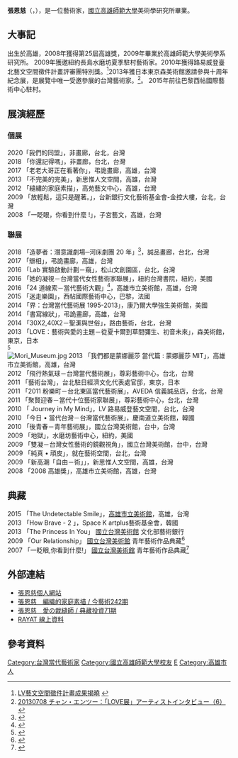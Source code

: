 {{多個問題|
{{blpsources|time=2013-10-09T14:22:01+00:00}}
{{autobiography|time=2013-10-09T14:22:01+00:00}}
{{prose|time=2013-10-09T14:22:01+00:00}}
}}
{{Infobox Artist
| name        = 張恩慈
| romaji      = Chang En-Tzu
| image       =
| imagesize   = 
| caption     = 
| birth_date  = {{birth date and age|1983|12|15}}
|birth_place={{TWN}}[[高雄市_(1979年-2010年)|高雄市]]
| nationality = {{ROC}}
| education   = [[國立高雄師範大學|國立高雄師範大學]]美術學研究所藝術碩士
| website     = https://changentzu.com
}}
'''張恩慈'''（{{lang-en|Chang En-Tzu}}，{{bd|1983年|12月15日}}），是一位藝術家，[[國立高雄師範大學|國立高雄師範大學]]美術學研究所畢業。

== 大事記 ==
出生於高雄，2008年獲得第25屆高雄獎，2009年畢業於高雄師範大學美術學系研究所。
2009年獲邀紐約長島水磨坊夏季駐村藝術家。2010年獲得路易威登臺北藝文空間徵件計畫評審團特別獎。<ref>[http://www.libertytimes.com.tw/2010/new/nov/27/today-show16.htm  LV藝文空間徵件計畫成果揭曉] {{webarchive|url=https://web.archive.org/web/20120111031358/http://www.libertytimes.com.tw/2010/new/nov/27/today-show16.htm |date=2012-01-11 }}</ref>2013年獲日本東京森美術館邀請參與十周年紀念展，是展覽中唯一受邀參展的台灣藝術家。<ref>[http://www.youtube.com/watch?v=xJD3CBnruts&list=HL1342073088&feature=mh_lolz 20130708 チャン・エンツー：「LOVE展」アーティストインタビュー（6）]</ref>。
2015年前往巴黎西帖國際藝術中心駐村。

==展演經歷==
===個展===

2020「我們的同盟」，非畫廊，台北，台灣<br/>
2018 「你還記得嗎」，非畫廊，台北，台灣<br/>
2017 「⽼老大哥正在看著你」，弔詭畫廊，高雄，台灣<br/>
2013 「不完美的完美」，新思惟人⽂空間，高雄，台灣<br/>
2012 「縫繡的家庭素描」，⾼苑藝⽂中心，高雄，台灣<br/>
2009 「放輕鬆，這只是醒著。」，台新銀⾏文化藝術基金會-金控⼤樓，台北，台灣<br/> 
2008 「一眨眼，你看到什麼 !」，⼦宮藝⽂，高雄，台灣<br/>

===聯展===
2018 「造夢者：潛意識劇場─河床劇團 20 年」<ref>{{Cite web |url=https://par.npac-ntch.org/tw/news/doc-%E6%88%91%E5%80%91%E9%83%BD%E6%98%AF%E9%80%A0%E5%A4%A2%E8%80%85-%E3%80%8A%E9%80%A0%E5%A4%A2%E8%80%85%EF%BC%9A%E6%BD%9B%E6%84%8F%E8%AD%98%E5%8A%87%E5%A0%B4%E2%80%95%E6%B2%B3%E5%BA%8A%E5%8A%87%E5%9C%9820%E5%B9%B4%E3%80%8B-f39obogn1n |title=存档副本 |access-date=2020-11-04 |archive-date=2018-09-28 |archive-url=https://web.archive.org/web/20180928104353/http://par.npac-ntch.org/tw/news/doc-%E6%88%91%E5%80%91%E9%83%BD%E6%98%AF%E9%80%A0%E5%A4%A2%E8%80%85-%E3%80%8A%E9%80%A0%E5%A4%A2%E8%80%85%EF%BC%9A%E6%BD%9B%E6%84%8F%E8%AD%98%E5%8A%87%E5%A0%B4%E2%80%95%E6%B2%B3%E5%BA%8A%E5%8A%87%E5%9C%9820%E5%B9%B4%E3%80%8B-f39obogn1n |dead-url=no }}</ref>，誠品畫廊，台北，台灣<br/>
2017 「辯相」，弔詭畫廊，高雄，台灣<br/>
2016 「Lab 實驗啟動計劃－窺」，松山文創園區，台北，台灣<br/>
2016 「她的凝視－台灣當代女性藝術家聯展」，紐約台灣書院，紐約，美國<br/>
2016 「24 道線索－當代藝術大觀」<ref>{{Cite web |url=https://artemperor.tw/tidbits/4261 |title=存档副本 |access-date=2020-11-04 |archive-date=2021-02-25 |archive-url=https://web.archive.org/web/20210225075047/https://artemperor.tw/tidbits/4261 |dead-url=no }}</ref>，高雄市立美術館，高雄，台灣<br/>
2015 「迷走樂園」，西帖國際藝術中心，巴黎，法國<br/>
2014 「界：台灣當代藝術展 1995-2013」，康乃爾大學強生美術館，美國<br/>
2014 「書寫線狀」，弔詭畫廊，高雄，台灣<br/>
2014 「30X2,40X2－聖潔與世俗」，路由藝術，台北，台灣<br/>
2013 「LOVE：藝術與愛的主題－從夏卡爾到草間彌生、初音未來」，森美術館，東京，日本<br/><ref>{{Cite web |url=https://www.mori.art.museum/english/contents/love/introduction/index.html |title=存档副本 |access-date=2020-11-04 |archive-date=2020-12-04 |archive-url=https://web.archive.org/web/20201204203501/https://www.mori.art.museum/english/contents/love/introduction/index.html |dead-url=no }}</ref><br/>
[[File:Mori_Museum.jpg|thumb]]
2013 「我們都是蒙娜麗莎 當代篇 : 蒙娜麗莎 MIT」，高雄市立美術館，高雄，台灣<br/>
2012 「飛行熱氣球－台灣當代藝術展」，尊彩藝術中心，台北，台灣<br/>
2011 「藝術台灣」，台北駐日經濟文化代表處官邸，東京，日本<br/>
2011 「2011 粉樂町－台北東區當代藝術展」，AVEDA 信義誠品店，台北，台灣<br/>
2011 「聚賢迎春－當代十位藝術家聯展」，尊彩藝術中心，台北，台灣<br/>
2010 「 Journey in My Mind」，LV 路易威登藝文空間，台北，台灣<br/>
2010 「今日 • 當代台灣－台灣當代藝術展」，慶南道立美術館，韓國<br/>
2010 「後青春－青年藝術展」，國立台灣美術館，台中，台灣<br/>
2009 「地獄」，水磨坊藝術中心，紐約，美國<br/>
2009 「雙凝－台灣女性藝術的鏡觀視角」，國立台灣美術館，台中，台灣<br/>
2009 「純真 • 頑皮」，就在藝術空間，台北，台灣<br/>
2009 「新高潮「自由－術」」，新思惟人文空間，高雄，台灣<br/>
2008 「2008 高雄獎」，高雄市立美術館，高雄，台灣<br/>

==典藏==

2015  「The Undetectable Smile」，[[高雄市立美術館|高雄市立美術館]]，高雄，台灣<br/>
2013  「How Brave - 2 」，Space K artplus藝術基金會，韓國<br/>
2013  「The Princess In You」 [[國立台灣美術館|國立台灣美術館]] 文化部藝術銀行<br/>
2009 「Our Relationship」 [[國立台灣美術館|國立台灣美術館]] 青年藝術作品典藏<ref>{{Cite web |url=http://youngweb.ntmofa.gov.tw/GalData.aspx?RNO=MDk4MDA5MDI== |title=青年藝術作品-購藏計畫 |access-date=2013-11-07 |archive-url=https://web.archive.org/web/20160304112731/http://youngweb.ntmofa.gov.tw/GalData.aspx?RNO=MDk4MDA5MDI== |archive-date=2016-03-04 |dead-url=yes }}</ref><br/>
2007 「一眨眼,你看到什麼!」 [[國立台灣美術館|國立台灣美術館]] 青年藝術作品典藏<ref>{{Cite web |url=http://youngweb.ntmofa.gov.tw/GalData.aspx?RNO=MDk2MDAzMTA= |title=青年藝術作品-購藏計畫 |access-date=2013-11-07 |archive-url=https://web.archive.org/web/20160304105011/http://youngweb.ntmofa.gov.tw/GalData.aspx?RNO=MDk2MDAzMTA= |archive-date=2016-03-04 |dead-url=yes }}</ref>

==外部連結==
*[https://changentzu.com/ 張恩慈個人網站] {{Wayback|url=https://changentzu.com/ |date=20211229175426 }}
*[https://web.archive.org/web/20160305125804/http://artouch.com/m/artco/story.aspx?aid=2012112914188 張恩慈　編織的家庭素描 / 今藝術242期]
*[https://web.archive.org/web/0150610222812/http://artouch.com/m/investments/story.aspx?aid=2013090416371 張恩慈　愛の裁縫師 / 典藏投資71期]
*[https://web.archive.org/web/20131017214051/http://therayat.com/cn2/pg81.html RAYAT 線上資料]

==參考資料==
{{reflist}}

{{DEFAULTSORT:Chang}}
[[Category:台灣當代藝術家|Category:台灣當代藝術家]]
[[Category:國立高雄師範大學校友|Category:國立高雄師範大學校友]]
[[Category:张姓|E]]
[[Category:高雄市人|Category:高雄市人]]